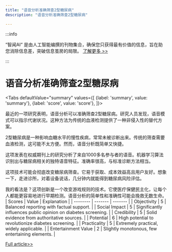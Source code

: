 ```yaml
---
title: "语音分析准确筛查2型糖尿病"
description: "语音分析准确筛查2型糖尿病"

---
```



:::info

“智闻AI“ 是由人工智能编撰的刊物集合，确保您只获得最有价值的信息，旨在助您消除信息差，突破信息茧房的局限。  [了解更多 >>](/)

:::

# 语音分析准确筛查2型糖尿病


<Tabs
	defaultValue="summary"
	values={[
	{label: 'summary', value: 'summary'},
	{label: 'score', value: 'score'},
]}>
<TabItem value="summary">


最近的一项研究表明，语音分析可以准确筛查2型糖尿病。研究人员发现，语音模式可以指示代谢状况。这种方法为传统的血液检测提供了一种非侵入性的替代方案。

2型糖尿病是一种影响血糖水平的慢性疾病，常常未被诊断出来。传统的筛查需要血液检测，这可能不太方便。然而，语音分析既简单又快捷。

这项发表在权威期刊上的研究分析了来自1000多名参与者的语音。机器学习算法识别出与糖尿病相关的独特语音特征。准确率很高，与标准诊断方法相当。

这项技术可能会彻底改变糖尿病筛查。它易于获取、成本效益高且用户友好。想象一下，走进诊所，对着设备说话，几分钟内就能得到糖尿病风险评估。

我的看法是？这项创新是一个改变游戏规则的技术。它使医疗保健民主化，让每个人都能更容易地进行早期检测。语音分析的简单性和准确性可能会挽救无数生命。
</TabItem>
<TabItem value="score">
	| Scores     | Value   | Explanation |
	| -------- | ------- | ------- |
	| Objectivity  | 5    | Balanced reporting with factual support.    |
	| Social Impact | 5     | Significantly influences public opinion on diabetes screening.    |
	| Credibility    | 5    | Solid evidence from authoritative sources.    |
	| Potential    | 6    | High potential to revolutionize diabetes screening.    |
	| Practicality    | 5    | Extremely practical, widely applicable.    |
	| Entertainment Value    | 2    | Slightly monotonous, few entertaining elements.    |
</TabItem>
</Tabs>

[Full article>>](https://medicalxpress.com/news/2024-09-voice-analysis-screen-people-diabetes.html)
